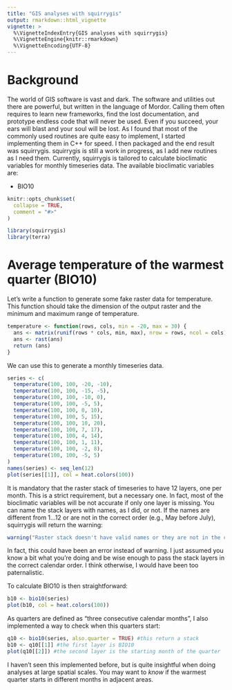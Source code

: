 ```yaml
---
title: "GIS analyses with squirrygis"
output: rmarkdown::html_vignette
vignette: >
  %\VignetteIndexEntry{GIS analyses with squirrygis}
  %\VignetteEngine{knitr::rmarkdown}
  %\VignetteEncoding{UTF-8}
---
```


# Background

The world of GIS software is vast and dark.
The software and utilities out there are powerful, but written in the language of Mordor.
Calling them often requires to learn new frameworks, find the lost documentation, and prototype endless code that will never be used.
Even if you succeed, your ears will blast and your soul will be lost.
As I found that most of the commonly used routines are quite easy to implement, I started implementing them in C++ for speed.
I then packaged and the end result was squirrygis.
squirrygis is still a work in progress, as I add new routines as I need them.
Currently, squirrygis is tailored to calculate bioclimatic variables for monthly timeseries data.
The available bioclimatic variables are:

  - BIO10

```r
knitr::opts_chunk$set(
  collapse = TRUE,
  comment = "#>"
)
```

```r
library(squirrygis)
library(terra)
```

# Average temperature of the warmest quarter (BIO10)

Let's write a function to generate some fake raster data for temperature.
This function should take the dimension of the output raster and the minimum and maximum range of temperature.

```r
temperature <- function(rows, cols, min = -20, max = 30) {
  ans <- matrix(runif(rows * cols, min, max), nrow = rows, ncol = cols)
  ans <- rast(ans)
  return (ans)
}
```

We can use this to generate a monthly timeseries data.

```r
series <- c(
  temperature(100, 100, -20, -10),
  temperature(100, 100, -15, -5),
  temperature(100, 100, -10, 0),
  temperature(100, 100, -5, 5),
  temperature(100, 100, 0, 10),
  temperature(100, 100, 5, 15),
  temperature(100, 100, 10, 20),
  temperature(100, 100, 7, 17),
  temperature(100, 100, 4, 14),
  temperature(100, 100, 1, 11),
  temperature(100, 100, -2, 8),
  temperature(100, 100, -5, 5)
)
names(series) <- seq_len(12)
plot(series[[1]], col = heat.colors(100))
```

It is mandatory that the raster stack of timeseries to have 12 layers, one per month.
This is a strict requirement, but a necessary one.
In fact, most of the bioclimatic variables will be not accurate if only one layer is missing.
You can name the stack layers with names, as I did, or not.
If the names are different from 1...12 or are not in the correct order (e.g., May before July), squirrygis will return the warning:

```r
warning("Raster stack doesn't have valid names or they are not in the correct order")
```

In fact, this could have been an error instead of warning.
I just assumed you know a bit what you're doing and be wise enough to pass the stack layers in the correct calendar order.
I think otherwise, I would have been too paternalistic.

To calculate BIO10 is then straightforward:

```r
b10 <- bio10(series)
plot(b10, col = heat.colors(100))
```

As quarters are defined as "three consecutive calendar months", I also implemented a way to check when this quarters start:

```r
q10 <- bio10(series, also.quarter = TRUE) #this return a stack
b10 <- q10[[1]] #the first layer is BIO10
plot(q10[[2]]) #the second layer is the starting month of the quarter
```

I haven't seen this implemented before, but is quite insightful when doing analyses at large spatial scales.
You may want to *know* if the warmest quarter starts in different months in adjacent areas.
